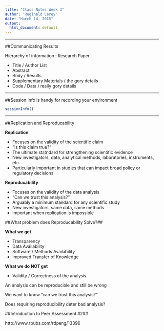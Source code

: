 ```yaml
---
title: "Class Notes Week 3"
author: "Reginald Carey"
date: "March 14, 2015"
output:
  html_document: default
---
```


---

##Communicating Results

Hierarchy of information : Research Paper

* Title / Author List
* Abstract
* Body / Results
* Supplementary Materials / the gory details
* Code / Data / really gory details

---

##Session info is handy for recording your environment

```r
sessionInfo()
```

---

##Replication and Reproducability

**Replication**

* Focuses on the validity of the scientific claim
* "Is this claim true?"
* The ultimate statndard for strengthening scientific evidence
* New investigators, data, analytical methods, laboratories, instruments, etc.
* Particularly important in studies that can impact broad policy or regulatory decisions

**Reproducability**

* Focuses on the validity of the data analysis
* "Can we trust this analysis?"
* Arguably a minimum standard for any scientific study
* New investigators, same data, same methods
* Important when replication is impossible

##What problem does Reproducability Solve?##

**What we get**

* Transparency
* Data Availability
* Software / Methods Availability
* Improved Transfer of Knowledge

**What we do NOT get**

* Validity / Correctness of the analysis

An analysis can be reproducible and still be wrong

We want to know "can we trust this analysis?"

Does requiring reproducibility deter bad analysis?

##Introduction to Peer Assessment #2##

http://www.rpubs.com/rdpeng/13396
